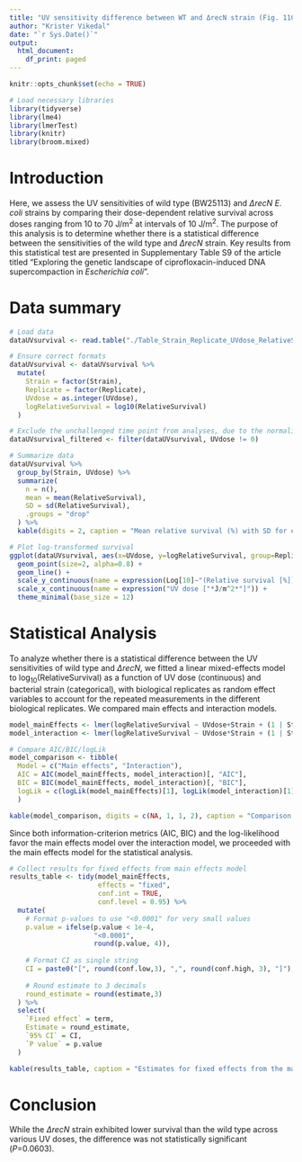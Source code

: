 ---
title: "UV sensitivity difference between WT and ΔrecN strain (Fig. 11C)"
author: "Krister Vikedal"
date: "`r Sys.Date()`"
output:
  html_document:
    df_print: paged
---

```{r setup, include=FALSE}
knitr::opts_chunk$set(echo = TRUE)

# Load necessary libraries
library(tidyverse)
library(lme4)
library(lmerTest)
library(knitr)
library(broom.mixed)
```

# Introduction

Here, we assess the UV sensitivities of wild type (BW25113) and *ΔrecN* *E. coli* strains by comparing their dose-dependent relative survival across doses ranging from 10 to 70 J/m^2^ at intervals of 10 J/m^2^. The purpose of this analysis is to determine whether there is a statistical difference between the sensitivities of the wild type and *ΔrecN* strain. Key results from this statistical test are presented in Supplementary Table S9 of the article titled "Exploring the genetic landscape of ciprofloxacin-induced DNA supercompaction in *Escherichia coli*".

# Data summary

```{r load-data}
# Load data
dataUVsurvival <- read.table("./Table_Strain_Replicate_UVdose_RelativeSurvival_DoseDependentUVSurvivalAssay.txt", header=TRUE)

# Ensure correct formats
dataUVsurvival <- dataUVsurvival %>%
  mutate(
    Strain = factor(Strain),
    Replicate = factor(Replicate),
    UVdose = as.integer(UVdose),
    logRelativeSurvival = log10(RelativeSurvival)
  )

# Exclude the unchallenged time point from analyses, due to the normalization
dataUVsurvival_filtered <- filter(dataUVsurvival, UVdose != 0)

# Summarize data
dataUVsurvival %>%
  group_by(Strain, UVdose) %>%
  summarize(
    n = n(),
    mean = mean(RelativeSurvival),
    SD = sd(RelativeSurvival),
    .groups = "drop"
  ) %>%
  kable(digits = 2, caption = "Mean relative survival (%) with SD for each Strain-UVdose combination.")

# Plot log-transformed survival
ggplot(dataUVsurvival, aes(x=UVdose, y=logRelativeSurvival, group=Replicate, color=Strain)) +
  geom_point(size=2, alpha=0.8) +
  geom_line() +
  scale_y_continuous(name = expression(Log[10]~"(Relative survival [%])")) +
  scale_x_continuous(name = expression("UV dose ["*J/m^2*"]")) +
  theme_minimal(base_size = 12)
```

# Statistical Analysis

To analyze whether there is a statistical difference between the UV sensitivities of wild type and *ΔrecN*, we fitted a linear mixed-effects model to log~10~(RelativeSurvival) as a function of UV dose (continuous) and bacterial strain (categorical), with biological replicates as random effect variables to account for the repeated measurements in the different biological replicates. We compared main effects and interaction models.

```{r model-comparison}
model_mainEffects <- lmer(logRelativeSurvival ~ UVdose+Strain + (1 | Strain:Replicate), data=dataUVsurvival_filtered, REML = TRUE)
model_interaction <- lmer(logRelativeSurvival ~ UVdose*Strain + (1 | Strain:Replicate), data=dataUVsurvival_filtered, REML = TRUE)

# Compare AIC/BIC/logLik
model_comparison <- tibble(
  Model = c("Main effects", "Interaction"),
  AIC = AIC(model_mainEffects, model_interaction)[, "AIC"],
  BIC = BIC(model_mainEffects, model_interaction)[, "BIC"],
  logLik = c(logLik(model_mainEffects)[1], logLik(model_interaction)[1])
  )

kable(model_comparison, digits = c(NA, 1, 1, 2), caption = "Comparison of fitted main effects and interaction models")
```

Since both information-criterion metrics (AIC, BIC) and the log-likelihood favor the main effects model over the interaction model, we proceeded with the main effects model for the statistical analysis.

```{r statistical-analysis}
# Collect results for fixed effects from main effects model
results_table <- tidy(model_mainEffects,
                      effects = "fixed",
                      conf.int = TRUE,
                      conf.level = 0.95) %>%
  mutate(
    # Format p-values to use "<0.0001" for very small values
    p.value = ifelse(p.value < 1e-4,
                     "<0.0001",
                     round(p.value, 4)),
    
    # Format CI as single string
    CI = paste0("[", round(conf.low,3), ",", round(conf.high, 3), "]"),
    
    # Round estimate to 3 decimals
    round_estimate = round(estimate,3)
  ) %>%
  select(
    `Fixed effect` = term,
    Estimate = round_estimate,
    `95% CI` = CI,
    `P value` = p.value
  )

kable(results_table, caption = "Estimates for fixed effects from the main effects model with 95% CIs and P values. All estimates are log10-transforms of relative survival.")
```

# Conclusion

While the *ΔrecN* strain exhibited lower survival than the wild type across various UV doses, the difference was not statistically significant (*P*=0.0603).
